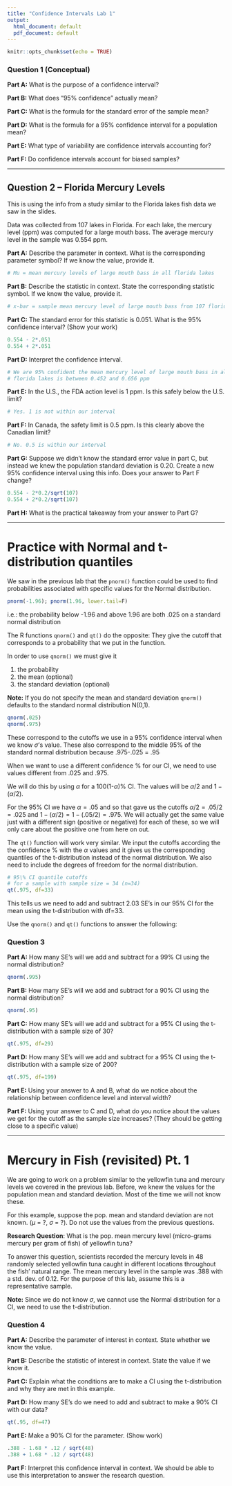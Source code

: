---
title: "Confidence Intervals Lab 1"
output:
  html_document: default
  pdf_document: default
---

```{r setup, include=FALSE}
knitr::opts_chunk$set(echo = TRUE)
```

### Question 1 (Conceptual)

**Part A:** What is the purpose of a confidence interval?

**Part B:** What does "95\% confidence" actually mean?

**Part C:** What is the formula for the standard error of the sample mean?

**Part D:** What is the formula for a 95\% confidence interval for a population mean?

**Part E:** What type of variability are confidence intervals accounting for?

**Part F:** Do confidence intervals account for biased samples?

---

## Question 2 -- Florida Mercury Levels

This is using the info from a study similar to the Florida lakes fish data we saw in the slides.

Data was collected from 107 lakes in Florida. For each lake, the mercury level (ppm) was computed for a large mouth bass. The average mercury level in the sample was 0.554 ppm.

**Part A:** Describe the parameter in context. What is the corresponding parameter symbol? If we know the value, provide it.

```{r, echo=F, include=F}
# Mu = mean mercury levels of large mouth bass in all florida lakes
```

**Part B:** Describe the statistic in context. State the corresponding statistic symbol. If we know the value, provide it.

```{r, echo=F, include=F}
# x-bar = sample mean mercury level of large mouth bass from 107 florida lakes
```

**Part C:** The standard error for this statistic is 0.051. What is the 95\% confidence interval? (Show your work)

```{r, echo=F, include=F}
0.554 - 2*.051
0.554 + 2*.051
```

**Part D:** Interpret the confidence interval.

```{r, echo=F, include=F}
# We are 95% confident the mean mercury level of large mouth bass in all
# florida lakes is between 0.452 and 0.656 ppm
```

**Part E:** In the U.S., the FDA action level is 1 ppm. Is this safely below the U.S. limit?

```{r, echo=F, include=F}
# Yes. 1 is not within our interval
```

**Part F:** In Canada, the safety limit is 0.5 ppm. Is this clearly above the Canadian limit?

```{r, echo=F, include=F}
# No. 0.5 is within our interval
```

**Part G:** Suppose we didn't know the standard error value in part C, but instead we knew the population standard deviation is 0.20. Create a new 95\% confidence interval using this info. Does your answer to Part F change?

```{r, echo=F, include=F}
0.554 - 2*0.2/sqrt(107)
0.554 + 2*0.2/sqrt(107)
```

**Part H:** What is the practical takeaway from your answer to Part G?

---

# Practice with Normal and t-distribution quantiles

We saw in the previous lab that the `pnorm()` function could be used to find probabilities associated with specific values for the Normal distribution.

```{r}
pnorm(-1.96); pnorm(1.96, lower.tail=F)
```
i.e.: the probability below -1.96 and above 1.96 are both .025 on a standard normal distribution

The R functions `qnorm()` and `qt()` do the opposite: They give the cutoff that corresponds to a probability that we put in the function. 

In order to use `qnorm()` we must give it

1) the probability
2) the mean (optional)
3) the standard deviation (optional)

**Note:** If you do not specify the mean and standard deviation `qnorm()` defaults to the standard normal distribution N(0,1).

```{r}
qnorm(.025)
qnorm(.975)
```

These correspond to the cutoffs we use in a 95\% confidence interval when we know $\sigma$'s value. These also correspond to the middle 95\% of the standard normal distribution because .975-.025 = .95

When we want to use a different confidence \% for our CI, we need to use values different from .025 and .975.

We will do this by using $\alpha$ for a 100(1-$\alpha$)\% CI.
The values will be $\alpha / 2$ and $1-(\alpha / 2)$.

For the 95\% CI we have $\alpha = .05$ and so that gave us the cutoffs $\alpha / 2 = .05 / 2 = .025$ and $1-(\alpha / 2)= 1-(.05 / 2) = .975$. We will actually get the same value just with a different sign (positive or negative) for each of these, so we will only care about the positive one from here on out.

The `qt()` function will work very similar. We input the cutoffs according the the confidence \% with the $\alpha$ values and it gives us the corresponding quantiles of the t-distribution instead of the normal distribution. We also need to include the degrees of freedom for the normal distribution.

```{r}
# 95\% CI quantile cutoffs
# for a sample with sample size = 34 (n=34)
qt(.975, df=33)
```

This tells us we need to add and subtract 2.03 SE's in our 95\% CI for the mean using the t-distribution with df=33.

Use the `qnorm()` and `qt()` functions to answer the following:

### Question 3

**Part A:** How many SE's will we add and subtract for a 99\% CI using the normal distribution?

```{r, echo=F, include=F}
qnorm(.995)
```
**Part B:** How many SE's will we add and subtract for a 90\% CI using the normal distribution?

```{r, echo=F, include=F}
qnorm(.95)
```

**Part C:** How many SE's will we add and subtract for a 95\% CI using the t-distribution with a sample size of 30?

```{r, echo=F, include=F}
qt(.975, df=29)
```

**Part D:** How many SE's will we add and subtract for a 95\% CI using the t-distribution with a sample size of 200?

```{r, echo=F, include=F}
qt(.975, df=199)
```

**Part E:** Using your answer to A and B, what do we notice about the relationship between confidence level and interval width?

**Part F:** Using your answer to C and D, what do you notice about the values we get for the cutoff as the sample size increases? (They should be getting close to a specific value)

---

# Mercury in Fish (revisited) Pt. 1

We are going to work on a problem similar to the yellowfin tuna and mercury levels we covered in the previous lab. Before, we knew the values for the population mean and standard deviation. Most of the time we will not know these.

For this example, suppose the pop. mean and standard deviation are not known. ($\mu$ = ?, $\sigma$ = ?). Do not use the values from the previous questions.

**Research Question**: What is the pop. mean mercury level (micro-grams mercury per gram of fish) of yellowfin tuna?

To answer this question, scientists recorded the mercury levels in 48 randomly selected yellowfin tuna caught in different locations throughout the fish' natural range. The mean mercury level in the sample was .388 with a std. dev. of 0.12. For the purpose of this lab, assume this is a representative sample.

**Note:** Since we do not know $\sigma$, we cannot use the Normal distribution for a CI, we need to use the t-distribution.

### Question 4

**Part A:** Describe the parameter of interest in context. State whether we know the value.

**Part B:** Describe the statistic of interest in context. State the value if we know it.

**Part C:** Explain what the conditions are to make a CI using the t-distribution and why they are met in this example.

**Part D:** How many SE's do we need to add and subtract to make a 90\% CI with our data?

```{r, echo=F, include=F}
qt(.95, df=47)
```

**Part E:** Make a 90\% CI for the parameter. (Show work)

```{r, echo=F, include=F}
.388 - 1.68 * .12 / sqrt(48)
.388 + 1.68 * .12 / sqrt(48)
```

**Part F:** Interpret this confidence interval in context. We should be able to use this interpretation to answer the research question.

<!-- --- -->

<!-- # Mercury in Fish Pt. 2 -->

<!-- Suppose the 48 fish were actually caught using random samples from 2 different locations: 1) gulf of Mexico and 2) east coast of Japan. We could look at answering a different research question: -->

<!-- **Research Question:** What is the difference in pop. mean mercury levels for yellowfin tuna in the Gulf of Mexico vs. off the east coast of Japan? -->

<!-- #### Gulf of Mexico sample -->
<!-- There were 20 fish caught in the gulf of Mexico with a sample mean of 0.413 and std. dev. of 0.15 -->

<!-- #### East Coast of Japan sample -->
<!-- There were 28 fish caught off the east coast of Japan with a sample mean of 0.370 and std. dev. of 0.10 -->

<!-- ### Question 5 -->

<!-- **Part A:** Explain why the conditions to make a 95\% CI for the difference in pop. means using a t-distribution are not met for this sample. (regardless, we will continue for practice) -->

<!-- **Part B:** What is the df for the t-distribution we will use and how many SE's will we add and subtract for our 95\% CI? -->

<!-- ```{r, echo=F, include=F} -->
<!-- df = 19 -->
<!-- t = qt(.975, df=19) -->
<!-- t -->
<!-- ``` -->

<!-- **Part C:** What is the value of the SE? -->

<!-- ```{r, echo=F, include=F} -->
<!-- SE = sqrt(.15^2 / 20 + .1^2 / 28) -->
<!-- SE -->
<!-- ``` -->


<!-- **Part D:** Make a 95\% CI for the difference in pop. means (keep track of subtraction order) -->

<!-- ```{r, echo=F, include=F} -->
<!-- (.413 - .370) - t*SE -->
<!-- (.413 - .370) + t*SE -->
<!-- ``` -->

<!-- **Part E:** Interpret the confidence interval in context. -->

<!-- **Part F:** According to the confidence interval, is it plausible there is actually no difference in pop. mean mercury levels? -->